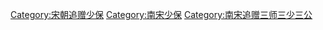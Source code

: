 [[Category:宋朝追赠少保|Category:宋朝追赠少保]]
[[Category:南宋少保|Category:南宋少保]]
[[Category:南宋追赠三师三少三公|Category:南宋追赠三师三少三公]]
